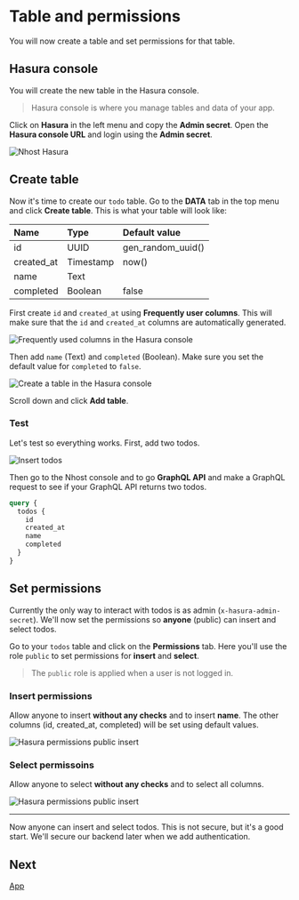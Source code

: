 # Table and permissions

You will now create a table and set permissions for that table.

## Hasura console

You will create the new table in the Hasura console.

> Hasura console is where you manage tables and data of your app.

Click on **Hasura** in the left menu and copy the **Admin secret**. Open the **Hasura console URL** and login using the **Admin secret**.

![Nhost Hasura](/images/backend/open-hasura.png)

## Create table

Now it's time to create our `todo` table. Go to the **DATA** tab in the top menu and click **Create table**. This is what your table will look like:

| Name       | Type      | Default value     |
| :--------- | :-------- | :---------------- |
| id         | UUID      | gen_random_uuid() |
| created_at | Timestamp | now()             |
| name       | Text      |                   |
| completed  | Boolean   | false             |

First create `id` and `created_at` using **Frequently user columns**. This will make sure that the `id` and `created_at` columns are automatically generated.

![Frequently used columns in the Hasura console](/images/backend/frequently-used-columns.png)

Then add `name` (Text) and `completed` (Boolean). Make sure you set the default value for `completed` to `false`.

![Create a table in the Hasura console](/images/backend/create-table.png)

Scroll down and click **Add table**.

### Test

Let's test so everything works. First, add two todos.

![Insert todos](/images/backend/insert-todos.gif)

Then go to the Nhost console and to go **GraphQL API** and make a GraphQL request to see if your GraphQL API returns two todos.

```graphql
query {
  todos {
    id
    created_at
    name
    completed
  }
}
```

## Set permissions

Currently the only way to interact with todos is as admin (`x-hasura-admin-secret`). We'll now set the permissions so **anyone** (public) can insert and select todos.

Go to your `todos` table and click on the **Permissions** tab. Here you'll use the role `public` to set permissions for **insert** and **select**.

> The `public` role is applied when a user is not logged in.

### Insert permissions

Allow anyone to insert **without any checks** and to insert **name**. The other columns (id, created_at, completed) will be set using default values.

![Hasura permissions public insert](/images/backend/permissions-public-insert.png)

### Select permissoins

Allow anyone to select **without any checks** and to select all columns.

![Hasura permissions public insert](/images/backend/permissions-public-select.png)

---

Now anyone can insert and select todos. This is not secure, but it's a good start. We'll secure our backend later when we add authentication.

## Next

[App](/quick-start/app)
